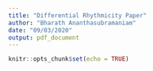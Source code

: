 ```yaml
---
title: "Differential Rhythmicity Paper"
author: "Bharath Ananthasubramaniam"
date: "09/03/2020"
output: pdf_document
---
```


```r
knitr::opts_chunk$set(echo = TRUE)
```
